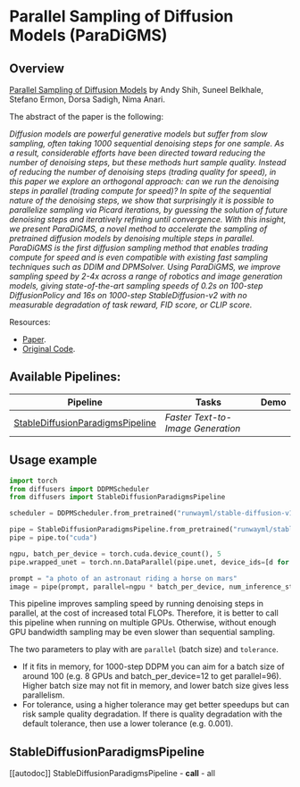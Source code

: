 <!--Copyright 2023 ParaDiGMS authors and The HuggingFace Team. All rights reserved.

Licensed under the Apache License, Version 2.0 (the "License"); you may not use this file except in compliance with
the License. You may obtain a copy of the License at

http://www.apache.org/licenses/LICENSE-2.0

Unless required by applicable law or agreed to in writing, software distributed under the License is distributed on
an "AS IS" BASIS, WITHOUT WARRANTIES OR CONDITIONS OF ANY KIND, either express or implied. See the License for the
specific language governing permissions and limitations under the License.
-->

# Parallel Sampling of Diffusion Models (ParaDiGMS)

## Overview

[Parallel Sampling of Diffusion Models](https://arxiv.org/abs/2305.16317) by Andy Shih, Suneel Belkhale, Stefano Ermon, Dorsa Sadigh, Nima Anari.

The abstract of the paper is the following:

*Diffusion models are powerful generative models but suffer from slow sampling, often taking 1000 sequential denoising steps for one sample. As a result, considerable efforts have been directed toward reducing the number of denoising steps, but these methods hurt sample quality. Instead of reducing the number of denoising steps (trading quality for speed), in this paper we explore an orthogonal approach: can we run the denoising steps in parallel (trading compute for speed)? In spite of the sequential nature of the denoising steps, we show that surprisingly it is possible to parallelize sampling via Picard iterations, by guessing the solution of future denoising steps and iteratively refining until convergence. With this insight, we present ParaDiGMS, a novel method to accelerate the sampling of pretrained diffusion models by denoising multiple steps in parallel. ParaDiGMS is the first diffusion sampling method that enables trading compute for speed and is even compatible with existing fast sampling techniques such as DDIM and DPMSolver. Using ParaDiGMS, we improve sampling speed by 2-4x across a range of robotics and image generation models, giving state-of-the-art sampling speeds of 0.2s on 100-step DiffusionPolicy and 16s on 1000-step StableDiffusion-v2 with no measurable degradation of task reward, FID score, or CLIP score.*

Resources:

* [Paper](https://arxiv.org/abs/2305.16317).
* [Original Code](https://github.com/AndyShih12/paradigms).

## Available Pipelines:

| Pipeline | Tasks | Demo
|---|---|:---:|
| [StableDiffusionParadigmsPipeline](https://github.com/huggingface/diffusers/blob/main/src/diffusers/pipelines/stable_diffusion/pipeline_stable_diffusion_paradigms.py) | *Faster Text-to-Image Generation* | |

## Usage example

```python
import torch
from diffusers import DDPMScheduler
from diffusers import StableDiffusionParadigmsPipeline

scheduler = DDPMScheduler.from_pretrained("runwayml/stable-diffusion-v1-5", subfolder="scheduler")

pipe = StableDiffusionParadigmsPipeline.from_pretrained("runwayml/stable-diffusion-v1-5", scheduler=scheduler, torch_dtype=torch.float16)
pipe = pipe.to("cuda")

ngpu, batch_per_device = torch.cuda.device_count(), 5
pipe.wrapped_unet = torch.nn.DataParallel(pipe.unet, device_ids=[d for d in range(ngpu)])

prompt = "a photo of an astronaut riding a horse on mars"
image = pipe(prompt, parallel=ngpu * batch_per_device, num_inference_steps=1000).images[0]
```

<Tip>
This pipeline improves sampling speed by running denoising steps in parallel, at the cost of increased total FLOPs.
Therefore, it is better to call this pipeline when running on multiple GPUs. Otherwise, without enough GPU bandwidth
sampling may be even slower than sequential sampling.

The two parameters to play with are `parallel` (batch size) and `tolerance`. 
- If it fits in memory, for 1000-step DDPM you can aim for a batch size of around 100 
(e.g. 8 GPUs and batch_per_device=12 to get parallel=96). Higher batch size
may not fit in memory, and lower batch size gives less parallelism. 
- For tolerance, using a higher tolerance may get better speedups but can risk sample quality degradation. 
If there is quality degradation with the default tolerance, then use a lower tolerance (e.g. 0.001).
</Tip>

## StableDiffusionParadigmsPipeline
[[autodoc]] StableDiffusionParadigmsPipeline
	- __call__
	- all
